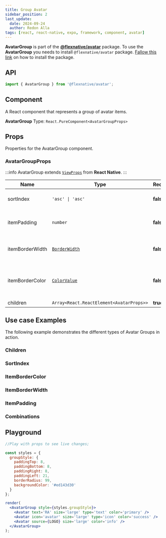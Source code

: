```yaml
---
title: Group Avatar
sidebar_position: 2
last_update:
  date: 2024-09-24
  author: Redon Alla
tags: [react, react-native, expo, framework, component, avatar]
---
```


**AvatarGroup** is part of the [**@flexnative/avatar**](../) package.
To use the **AvatarGroup** you needs to install `@flexnative/avatar` package.
[Fallow this link](./index.mdx#installation) on how to install the package.

## API

```jsx
import { AvatarGroup } from '@flexnative/avatar';
```

## Component
A React component that represents a group of avatar items.

**AvatarGroup**
Type: `React.PureComponent<AvatarGroupProps>`

## Props
Properties for the AvatarGroup component.

### AvatarGroupProps

:::info
AvatarGroup extends [`ViewProps`](https://reactnative.dev/docs/view#props) from **React Native**.
:::

|  Name   | Type | Required | Default Value | Description |
| -- | -- | -- | -- | -- |
| sortIndex | <code>'asc' \| 'asc'</code> | **false** | `'asc'` | `asc` or `desc` are supported |
| itemPadding | `number` | **false** | 13 | Padding between avatar items. |
| itemBorderWidth | [`BorderWidth`](../../../theme/default-theme#borderwidth) | **false** | `thick` | Optional avatar borders width. |
| itemBorderColor | [`ColorValue`](https://reactnative.dev/docs/colors) | **false** | `theme.colors.card` | Borders color according `react-native` ColorValue. |
| children | `Array<React.ReactElement<AvatarProps>>` | **true** | `full` | |

## Use case Examples

The following example demonstrates the different types of Avatar Groups in action.


### Children

<ExampleWrapper codeExample={ChildrenExampleMdx}>
<ChildrenExample />
</ExampleWrapper>

### SortIndex

<ExampleWrapper codeExample={ItemBorderColorExampleMdx}>
<SortIndexExample />
</ExampleWrapper>

### ItemBorderColor

<ExampleWrapper codeExample={ItemBorderColorExampleMdx}>
<ItemBorderColorExample />
</ExampleWrapper>

### ItemBorderWidth

<ExampleWrapper codeExample={ItemBorderWidthExampleMdx}>
<ItemBorderWidthExample />
</ExampleWrapper>

### ItemPadding

<ExampleWrapper codeExample={ItemPaddingExampleMdx}>
<ItemPaddingExample />
</ExampleWrapper>

### Combinations

<ExampleWrapper codeExample={CombinationsExampleMdx}>
<CombinationsExample />
</ExampleWrapper>

## Playground

```jsx live noInline
//Play with props to see live changes;

const styles = {
  groupStyle: {
    paddingTop: 8,
    paddingBottom: 8,
    paddingRight: 8,
    paddingLeft: 21,
    borderRadius: 99,
    backgroundColor: '#ed143d30'
  }
};

render(
  <AvatarGroup style={styles.groupStyle}>
    <Avatar text='RA' size='large' type='text' color='primary' />
    <Avatar icon='avatar' size='large' type='icon' color='success' />
    <Avatar source={LOGO} size='large' color='info' />
  </AvatarGroup>
);
```